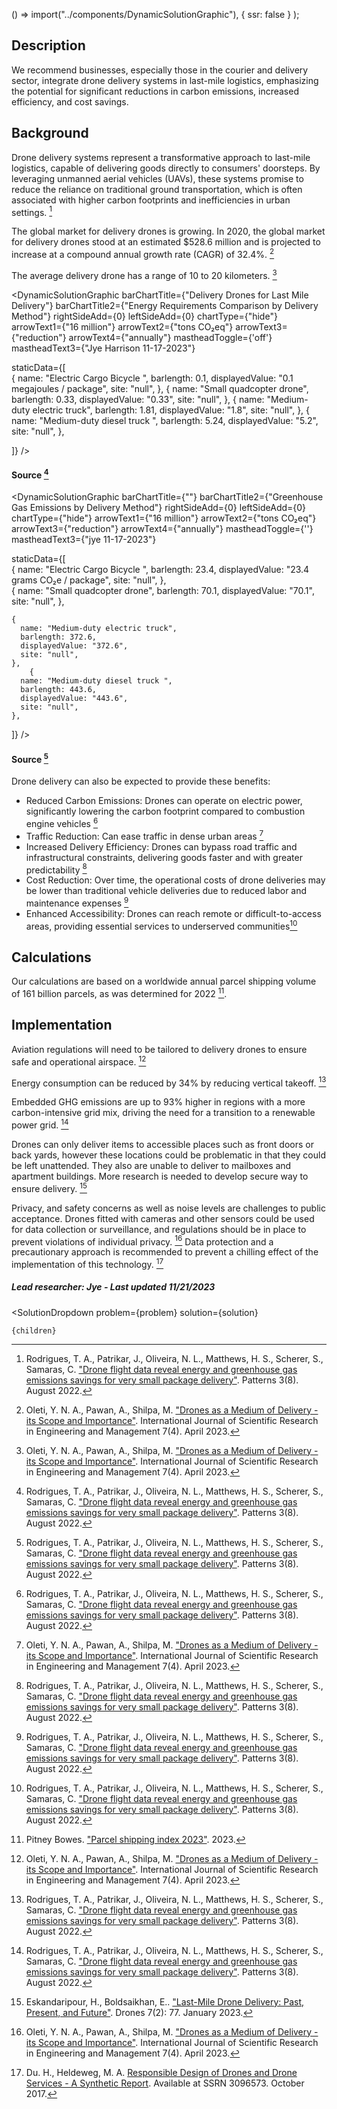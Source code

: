 
  () => import("../components/DynamicSolutionGraphic"),
  { ssr: false }
);





## Description

We recommend businesses, especially those in the courier and delivery sector, integrate drone delivery systems in last-mile logistics, emphasizing the potential for significant reductions in carbon emissions, increased efficiency, and cost savings.

## Background

Drone delivery systems represent a transformative approach to last-mile logistics, capable of delivering goods directly to consumers' doorsteps. By leveraging unmanned aerial vehicles (UAVs), these systems promise to reduce the reliance on traditional ground transportation, which is often associated with higher carbon footprints and inefficiencies in urban settings. [^"1"]

The global market for delivery drones is growing. In 2020, the global market for delivery drones stood at an estimated $528.6 million and is projected to increase at a compound annual growth rate (CAGR) of 32.4%. [^"6"]

The average delivery drone has a range of 10 to 20 kilometers. [^"6"]

<DynamicSolutionGraphic
  barChartTitle={"Delivery Drones for Last Mile Delivery"}
  barChartTitle2={"Energy Requirements Comparison by Delivery Method"}
  rightSideAdd={0}
  leftSideAdd={0}
  chartType={"hide"}
  arrowText1={"16 million"}
  arrowText2={"tons CO₂eq"}
  arrowText3={"reduction"}
  arrowText4={"annually"}
  mastheadToggle={'off'}
  mastheadText3={"Jye Harrison 11-17-2023"}
  
  
  staticData={[   
    {
      name: "Electric Cargo Bicycle ",
      barlength: 0.1,
      displayedValue: "0.1 megajoules / package",
      site: "null",
    },
    {
      name: "Small quadcopter drone",
      barlength: 0.33,
      displayedValue: "0.33",
      site: "null",
    },
    {
      name: "Medium-duty electric truck",
      barlength: 1.81,
      displayedValue: "1.8",
      site: "null",
    },
        {
      name: "Medium-duty diesel truck ",
      barlength: 5.24,
      displayedValue: "5.2",
      site: "null",
    },
        
  ]}
/>
#### Source [^"1"]


<DynamicSolutionGraphic
  barChartTitle={""}
  barChartTitle2={"Greenhouse Gas Emissions by Delivery Method"}
  rightSideAdd={0}
  leftSideAdd={0}
  chartType={"hide"}
  arrowText1={"16 million"}
  arrowText2={"tons CO₂eq"}
  arrowText3={"reduction"}
  arrowText4={"annually"}
  mastheadToggle={''}
  mastheadText3={"jye 11-17-2023"}
  
  
  staticData={[   
    {
      name: "Electric Cargo Bicycle ",
      barlength: 23.4,
      displayedValue: "23.4 grams CO₂e / package",
      site: "null",
    },   
    {
      name: "Small quadcopter drone",
      barlength: 70.1,
      displayedValue: "70.1",
      site: "null",
    },

    {
      name: "Medium-duty electric truck",
      barlength: 372.6,
      displayedValue: "372.6",
      site: "null",
    },
        {
      name: "Medium-duty diesel truck ",
      barlength: 443.6,
      displayedValue: "443.6",
      site: "null",
    },
        
  ]}
/>
#### Source [^"1"]


Drone delivery can also be expected to provide these benefits:

- Reduced Carbon Emissions: Drones can operate on electric power, significantly lowering the carbon footprint compared to combustion engine vehicles [^"1"]
- Traffic Reduction: Can ease traffic in dense urban areas [^"6"]
- Increased Delivery Efficiency: Drones can bypass road traffic and infrastructural constraints, delivering goods faster and with greater predictability [^"1"]
- Cost Reduction: Over time, the operational costs of drone deliveries may be lower than traditional vehicle deliveries due to reduced labor and maintenance expenses [^"1"]
- Enhanced Accessibility: Drones can reach remote or difficult-to-access areas, providing essential services to underserved communities[^"1"]

## Calculations

Our calculations are based on a worldwide annual parcel shipping volume of 161 billion parcels, as was determined for 2022 [^"8"].



## Implementation


Aviation regulations will need to be tailored to delivery drones to ensure safe and operational airspace. [^"6"]

Energy consumption can be reduced by 34% by reducing vertical takeoff. [^"1"]

Embedded GHG emissions are up to 93% higher in regions with a more carbon-intensive grid mix, driving the need for a transition to a renewable power grid. [^"1"]

Drones can only deliver items to accessible places such as front doors or back yards, however these locations could be problematic in that they could be left unattended. They also are unable to deliver to mailboxes and apartment buildings. More research is needed to develop secure way to ensure delivery. [^"2"]

Privacy, and safety concerns as well as noise levels are challenges to public acceptance. Drones fitted with cameras and other sensors could be used for data collection or surveillance, and regulations should be in place to prevent violations of individual privacy. [^"6"] Data protection and a precautionary approach is recommended to prevent a chilling effect of the implementation of this technology. [^"7"]

##### Lead researcher: Jye - Last updated 11/21/2023

[^"1"]: Rodrigues, T. A., Patrikar, J., Oliveira, N. L., Matthews, H. S., Scherer, S., Samaras, C. ["Drone flight data reveal energy and greenhouse gas emissions savings for very small package delivery"](https://www.cell.com/patterns/fulltext/S2666-3899(22)00180-5). Patterns 3(8). August 2022.
[^"2"]: Eskandaripour, H., Boldsaikhan, E.. ["Last-Mile Drone Delivery: Past, Present, and Future"](https://www.mdpi.com/2504-446X/7/2/77). Drones 7(2): 77. January 2023.
[^"3"]: [[PDF] Optimizing Drone Delivery in Smart Cities | Semantic Scholar](https://www.semanticscholar.org/paper/Optimizing-Drone-Delivery-in-Smart-Cities-Shahzaad-Alkouz/caea10f4645862c3751be42d798e709869ef1322). 
[^"4"]: [A systematic literature review on the main factors for public acceptance of drones](https://www.sciencedirect.com/science/article/abs/pii/S0160791X2200238X?via%3Dihub). 
[^"5"]: [Robots in Space: Sharing the Sidewalk with Autonomous Delivery Vehicles](https://papers.ssrn.com/sol3/papers.cfm?abstract_id=3347466). 
[^"6"]: Oleti, Y. N. A., Pawan, A., Shilpa, M. ["Drones as a Medium of Delivery -its Scope and Importance"](https://ijsrem.com/download/drones-as-a-medium-of-delivery-its-scope-and-importance/). International Journal of Scientific Research in Engineering and Management 7(4). April 2023. 
[^"7"]: Du. H., Heldeweg, M. A. [Responsible Design of Drones and Drone Services - A Synthetic Report](https://papers.ssrn.com/sol3/papers.cfm?abstract_id=3096573). Available at SSRN 3096573. October 2017.

[^"8"]: Pitney Bowes. ["Parcel shipping index 2023"](https://www.pitneybowes.com/content/dam/pitneybowes/us/en/shipping-index/23-mktc-03596-2023_global_parcel_shipping_index_ebook-web.pdf). 2023.


  <SolutionDropdown 
    problem={problem} 
    solution={solution}
  >
    {children}
  </SolutionDropdown>
